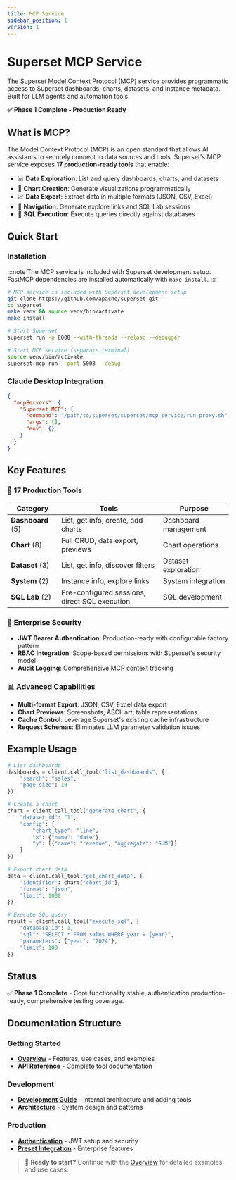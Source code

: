 ```yaml
---
title: MCP Service
sidebar_position: 1
version: 1
---
```


# Superset MCP Service

The Superset Model Context Protocol (MCP) service provides programmatic access to Superset dashboards, charts, datasets, and instance metadata. Built for LLM agents and automation tools.

**✅ Phase 1 Complete - Production Ready**

## What is MCP?

The Model Context Protocol (MCP) is an open standard that allows AI assistants to securely connect to data sources and tools. Superset's MCP service exposes **17 production-ready tools** that enable:

- 📊 **Data Exploration**: List and query dashboards, charts, and datasets
- 🔧 **Chart Creation**: Generate visualizations programmatically
- 📈 **Data Export**: Extract data in multiple formats (JSON, CSV, Excel)
- 🔗 **Navigation**: Generate explore links and SQL Lab sessions
- 🧪 **SQL Execution**: Execute queries directly against databases

## Quick Start

### Installation

:::note
The MCP service is included with Superset development setup. FastMCP dependencies are installed automatically with `make install`.
:::

```bash
# MCP service is included with Superset development setup
git clone https://github.com/apache/superset.git
cd superset
make venv && source venv/bin/activate
make install

# Start Superset
superset run -p 8088 --with-threads --reload --debugger

# Start MCP service (separate terminal)
source venv/bin/activate
superset mcp run --port 5008 --debug
```

### Claude Desktop Integration

```json
{
  "mcpServers": {
    "Superset MCP": {
      "command": "/path/to/superset/superset/mcp_service/run_proxy.sh",
      "args": [],
      "env": {}
    }
  }
}
```

## Key Features

### 🔧 **17 Production Tools**
| Category | Tools | Purpose |
|----------|-------|---------|
| **Dashboard** (5) | List, get info, create, add charts | Dashboard management |
| **Chart** (8) | Full CRUD, data export, previews | Chart operations |
| **Dataset** (3) | List, get info, discover filters | Dataset exploration |
| **System** (2) | Instance info, explore links | System integration |
| **SQL Lab** (2) | Pre-configured sessions, direct SQL execution | SQL development |

### 🔐 **Enterprise Security**
- **JWT Bearer Authentication**: Production-ready with configurable factory pattern
- **RBAC Integration**: Scope-based permissions with Superset's security model
- **Audit Logging**: Comprehensive MCP context tracking

### 📊 **Advanced Capabilities**
- **Multi-format Export**: JSON, CSV, Excel data export
- **Chart Previews**: Screenshots, ASCII art, table representations
- **Cache Control**: Leverage Superset's existing cache infrastructure
- **Request Schemas**: Eliminates LLM parameter validation issues

## Example Usage

```python
# List dashboards
dashboards = client.call_tool("list_dashboards", {
    "search": "sales",
    "page_size": 10
})

# Create a chart
chart = client.call_tool("generate_chart", {
    "dataset_id": "1",
    "config": {
        "chart_type": "line",
        "x": {"name": "date"},
        "y": [{"name": "revenue", "aggregate": "SUM"}]
    }
})

# Export chart data
data = client.call_tool("get_chart_data", {
    "identifier": chart["chart_id"],
    "format": "json",
    "limit": 1000
})

# Execute SQL query
result = client.call_tool("execute_sql", {
    "database_id": 1,
    "sql": "SELECT * FROM sales WHERE year = {year}",
    "parameters": {"year": "2024"},
    "limit": 100
})
```

## Status

✅ **Phase 1 Complete** - Core functionality stable, authentication production-ready, comprehensive testing coverage.

## Documentation Structure

### Getting Started
- **[Overview](./overview)** - Features, use cases, and examples
- **[API Reference](./api-reference)** - Complete tool documentation

### Development
- **[Development Guide](./development)** - Internal architecture and adding tools
- **[Architecture](./architecture)** - System design and patterns

### Production
- **[Authentication](./authentication)** - JWT setup and security
- **[Preset Integration](./preset-integration)** - Enterprise features

> 🚀 **Ready to start?** Continue with the [Overview](./overview) for detailed examples and use cases.
